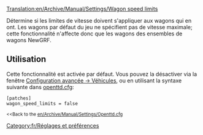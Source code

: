 [[Translation:en/Archive/Manual/Settings/Wagon speed limits]]


Détermine si les limites de vitesse doivent s'appliquer aux wagons qui en ont. Les wagons par défaut du jeu ne spécifient pas de vitesse maximale; cette fonctionnalité n'affecte donc que les wagons des ensembles de wagons NewGRF.

== Utilisation ==

Cette fonctionnalité est activée par défaut. Vous pouvez la désactiver via la fenêtre [[fr/Archive/Manual/Settings/Options avancées/Véhicules#Activer vitesse limite des wagons|Configuration avancée -> Véhicules]], ou en utilisant la syntaxe suivante dans [[fr/openttd.cfg|openttd.cfg]]:

 [patches]
 wagon_speed_limits = false
<small><<Back to the [[en/Archive/Manual/Settings/Openttd.cfg]]</small>

[[Category:fr/Réglages et préférences]]